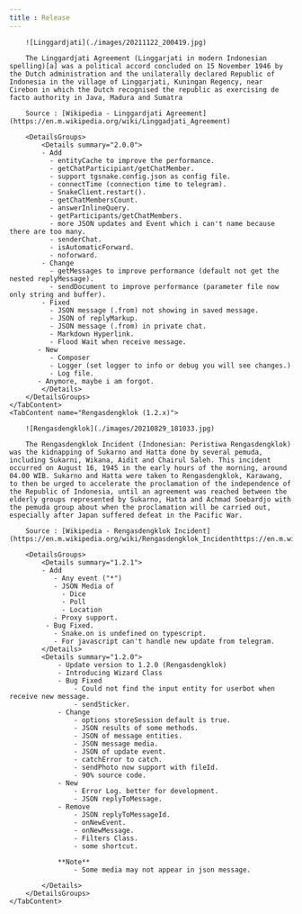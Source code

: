 ```yaml
--- 
title : Release 
---
```


<TabGroup>
    <TabContent name="Linggardjati (2.0.x)"> 
        
        ![Linggardjati](./images/20211122_200419.jpg)
    
        The Linggardjati Agreement (Linggarjati in modern Indonesian spelling)[a] was a political accord concluded on 15 November 1946 by the Dutch administration and the unilaterally declared Republic of Indonesia in the village of Linggarjati, Kuningan Regency, near Cirebon in which the Dutch recognised the republic as exercising de facto authority in Java, Madura and Sumatra
        
        Source : [Wikipedia - Linggardjati Agreement](https://en.m.wikipedia.org/wiki/Linggadjati_Agreement)
        
        <DetailsGroups>
            <Details summary="2.0.0"> 
            - Add 
              - entityCache to improve the performance.
              - getChatParticipiant/getChatMember. 
              - support tgsnake.config.json as config file.
              - connectTime (connection time to telegram). 
              - SnakeClient.restart(). 
              - getChatMembersCount.
              - answerInlineQuery.
              - getParticipants/getChatMembers.
              - more JSON updates and Event which i can't name because there are too many.
              - senderChat.
              - isAutomaticForward.
              - noforward.
            - Change
              - getMessages to improve performance (default not get the nested replyMessage).
              - sendDocument to improve performance (parameter file now only string and buffer).
            - Fixed 
              - JSON message (.from) not showing in saved message.
              - JSON of replyMarkup.
              - JSON message (.from) in private chat.
              - Markdown Hyperlink. 
              - Flood Wait when receive message. 
           - New 
              - Composer 
              - Logger (set logger to info or debug you will see changes.)
              - Log file.
           - Anymore, maybe i am forgot. 
            </Details>
        </DetailsGroups>
    </TabContent> 
    <TabContent name="Rengasdengklok (1.2.x)"> 
        
        ![Rengasdengklok](./images/20210829_181033.jpg) 
        
        The Rengasdengklok Incident (Indonesian: Peristiwa Rengasdengklok) was the kidnapping of Sukarno and Hatta done by several pemuda, including Sukarni, Wikana, Aidit and Chairul Saleh. This incident occurred on August 16, 1945 in the early hours of the morning, around 04.00 WIB. Sukarno and Hatta were taken to Rengasdengklok, Karawang, to then be urged to accelerate the proclamation of the independence of the Republic of Indonesia, until an agreement was reached between the elderly groups represented by Sukarno, Hatta and Achmad Soebardjo with the pemuda group about when the proclamation will be carried out, especially after Japan suffered defeat in the Pacific War.
        
        Source : [Wikipedia - Rengasdengklok Incident](https://en.m.wikipedia.org/wiki/Rengasdengklok_Incidenthttps://en.m.wikipedia.org/wiki/Rengasdengklok_Incident)
        
        <DetailsGroups>
            <Details summary="1.2.1"> 
            - Add
               - Any event ("*") 
               - JSON Media of 
                 - Dice 
                 - Poll 
                 - Location 
               - Proxy support.
             - Bug Fixed.
               - Snake.on is undefined on typescript. 
               - For javascript can't handle new update from telegram.
            </Details>
            <Details summary="1.2.0">
                - Update version to 1.2.0 (Rengasdengklok)
                - Introducing Wizard Class
                - Bug Fixed 
                    - Could not find the input entity for userbot when receive new message. 
                    - sendSticker.  
                - Change 
                    - options storeSession default is true. 
                    - JSON results of some methods.
                    - JSON of message entities.
                    - JSON message media. 
                    - JSON of update event.
                    - catchError to catch.
                    - sendPhoto now support with fileId.
                    - 90% source code.
                - New 
                    - Error Log. better for development. 
                    - JSON replyToMessage.
                - Remove 
                    - JSON replyToMessageId. 
                    - onNewEvent.
                    - onNewMessage.
                    - Filters Class.
                    - some shortcut. 
                  
                **Note**
                    - Some media may not appear in json message.
        
            </Details>
        </DetailsGroups>
    </TabContent>
</TabGroup>